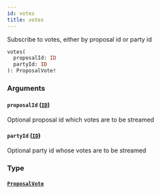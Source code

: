 ```yaml
---
id: votes
title: votes
---
```



Subscribe to votes, either by proposal id or party id

```graphql
votes(
  proposalId: ID
  partyId: ID
): ProposalVote!
```


### Arguments

#### `proposalId` ([`ID`](/docs/mainnet/graphql/scalars/id))

Optional proposal id which votes are to be streamed


#### `partyId` ([`ID`](/docs/mainnet/graphql/scalars/id))

Optional party id whose votes are to be streamed


### Type

#### [`ProposalVote`](/docs/mainnet/graphql/objects/proposal-vote) 






